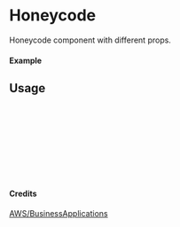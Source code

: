 
<Meta of={Honeycode} title="AWS/BusinessApplications/Honeycode" />

# Honeycode

Honeycode component with different props.

#### Example

<Canvas of={Honeycode.Primary} />

## Usage

```ts
import { Honeycode } from "yadl-ui";

const Example = () => {
  return (
      <Honeycode />
  );
};

export default Example;
```

#### Credits
[AWS/BusinessApplications](https://aws-icons.com/)
